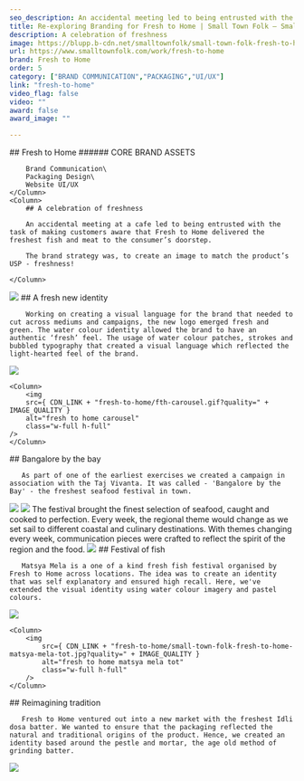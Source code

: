 ```yaml
---
seo_description: An accidental meeting led to being entrusted with the task of making customers aware that Fresh to Home delivered the freshest fish and meat to the consumers' doorstep. The brand strategy was, to create an image to match the products USP - freshness!
title: Re-exploring Branding for Fresh to Home | Small Town Folk — Small Town Folk
description: A celebration of freshness 
image: https://blupp.b-cdn.net/smalltownfolk/small-town-folk-fresh-to-home-cover.jpg?quality=80
url: https://www.smalltownfolk.com/work/fresh-to-home
brand: Fresh to Home 
order: 5
category: ["BRAND COMMUNICATION","PACKAGING","UI/UX"]
link: "fresh-to-home"
video_flag: false
video: ""
award: false
award_image: ""

---
```


<Column2>
    <Column>
        ## Fresh to Home
        ###### CORE BRAND ASSETS

        Brand Communication\
        Packaging Design\
        Website UI/UX
    </Column>
    <Column>
        ## A celebration of freshness 
        
        An accidental meeting at a cafe led to being entrusted with the task of making customers aware that Fresh to Home delivered the freshest fish and meat to the consumer’s doorstep.

        The brand strategy was, to create an image to match the product’s USP - freshness!

    </Column>
</Column2>

<Column>
    <img
        src={ CDN_LINK + "fresh-to-home/small-town-folk-fresh-to-home-about-us-02.jpg?quality=" + IMAGE_QUALITY }
        alt="the tale of fresh to home"
        class="w-full h-full"
    />
</Column>

<Column>
        ## A fresh new identity 
        
        Working on creating a visual language for the brand that needed to cut across mediums and campaigns, the new logo emerged fresh and green. The water colour identity allowed the brand to have an authentic ‘fresh’ feel. The usage of water colour patches, strokes and bubbled typography that created a visual language which reflected the light-hearted feel of the brand. 
</Column>

<Column2>
    <Column>
        <img
        src={ CDN_LINK + "fresh-to-home/small-town-folk-fresh-to-home-website.jpg?quality=" + IMAGE_QUALITY }
        alt="fresh to home website"
        class="w-full h-full"
    />
    </Column>

    <Column>
        <img
        src={ CDN_LINK + "fresh-to-home/fth-carousel.gif?quality=" + IMAGE_QUALITY }
        alt="fresh to home carousel"
        class="w-full h-full"
    />
    </Column>
</Column2>

<Column>
        ## Bangalore by the bay 
        
       As part of one of the earliest exercises we created a campaign in association with the Taj Vivanta. It was called - 'Bangalore by the Bay' - the freshest seafood festival in town. 
</Column>

<Column>
    <img
        src={ CDN_LINK + "fresh-to-home/fth-seafood.gif?quality=" + IMAGE_QUALITY }
        alt="fresh to home sea food"
        class="w-full h-full"
    />
</Column>

<Column>
    <img
        src={ CDN_LINK + "fresh-to-home/small-town-folk-fresh-to-home-bbtb-menu.jpg?quality=" + IMAGE_QUALITY }
        alt="fresh to home bbtb menu"
        class="w-full h-full"
    />
</Column>

<Column>        
       The festival brought the ﬁnest selection of seafood, caught and cooked to perfection. Every week, the regional theme would change as we set sail to different coastal and culinary destinations. With themes changing every week, communication pieces were crafted to reflect the spirit of the region and the food. 
</Column>

<Column>
    <img
        src={ CDN_LINK + "fresh-to-home/small-town-folk-fresh-to-home-bbtb-posters.jpg?quality=" + IMAGE_QUALITY }
        alt="fresh to home bbtb-posters"
        class="w-full h-full"
    />
</Column>

<Column>
        ## Festival of fish  
        
       Matsya Mela is a one of a kind fresh fish festival organised by Fresh to Home across locations. The idea was to create an identity that was self explanatory and ensured high recall. Here, we've extended the visual identity using water colour imagery and pastel colours.
</Column>

<Column2>
    <Column>
        <img
            src={ CDN_LINK + "fresh-to-home/small-town-folk-fresh-to-home-matsya-mela.jpg?quality=" + IMAGE_QUALITY }
            alt="fresh to home matsya mela"
            class="w-full h-full"
        />
    </Column>

    <Column>
        <img
            src={ CDN_LINK + "fresh-to-home/small-town-folk-fresh-to-home-matsya-mela-tot.jpg?quality=" + IMAGE_QUALITY }
            alt="fresh to home matsya mela tot"
            class="w-full h-full"
        />
    </Column>
</Column2>

<Column>
        ## Reimagining tradition 
        
       Fresh to Home ventured out into a new market with the freshest Idli dosa batter. We wanted to ensure that the packaging reflected the natural and traditional origins of the product. Hence, we created an identity based around the pestle and mortar, the age old method of grinding batter.  
</Column>

<Column>
    <img
        src={ CDN_LINK + "fresh-to-home/fth-packaging.jpg?quality=" + IMAGE_QUALITY }
        alt="fresh to home packaging"
        class="w-full h-full"
    />
</Column>
